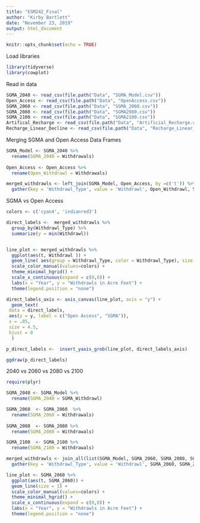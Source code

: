 ```yaml
---
title: "ESM242_Final"
author: "Kirby Bartlett"
date: "November 23, 2019"
output: html_document
---
```


```r
knitr::opts_chunk$set(echo = TRUE)
```

Load libraries 
```r
library(tidyverse)
library(cowplot)
```
Read in data
```r
SGMA_2040 <- read_csv(file.path("Data", "SGMA_Model.csv"))
Open_Access <- read_csv(file.path("Data", "OpenAccess.csv"))
SGMA_2060 <- read_csv(file.path("Data", "SGMA_2060.csv"))
SGMA_2080 <- read_csv(file.path("Data", "SGMA2080.csv"))
SGMA_2100 <- read_csv(file.path("Data", "SGMA2100.csv"))
Artifical_Recharge <- read_csv(file.path("Data", "Artificial_Recharge.csv"))
Recharge_Linear_Decline <- read_csv(file.path("Data", "Recharge_Linear_Decline.csv"))
```

Merging SGMA and Open Access Data Frames 
```r

SGMA_Model <- SGMA_2040 %>% 
  rename(SGMA_2040 = Withdrawals) 
  
Open_Access <- Open_Access %>% 
  rename(Open_Withdrawl = Withdrawals) 

merged_withdrawls <- left_join(SGMA_Model, Open_Access, by =c('t')) %>% 
  gather(key = 'Withdrawl_Type', value = 'Withdrawl', Open_Withdrawl, SGMA_Withdrawl)

```


SGMA vs Open Access
```r
colors <- c('cyan4', 'indianred3')

direct_labels <-  merged_withdrawls %>% 
  group_by(Withdrawl_Type) %>%
  summarize(y = min(Withdrawl))


line_plot <- merged_withdrawls %>%
  ggplot(aes(t, Withdrawl )) +
  geom_line( aes(group = Withdrawl_Type, color = Withdrawl_Type), size = 1) +
  scale_color_manual(values=colors) +
  theme_minimal_hgrid() +
  scale_x_continuous(expand = c(0,0)) +
  labs(x = "Year", y = "Withdrawls in Acre Feet") +
  theme(legend.position = "none") 

direct_labels_axis <- axis_canvas(line_plot, axis = "y") +
  geom_text(
 data = direct_labels,
 aes(y = y, label = c("Open Access", "SGMA")),
 x = .05,
 size = 4.5,
 hjust = 0
  )

p_direct_labels <-  insert_yaxis_grob(line_plot, direct_labels_axis)

ggdraw(p_direct_labels)
```

2040 vs 2060 vs 2080 vs 2100
```r
require(plyr)

SGMA_2040 <- SGMA_Model %>% 
  rename(SGMA_2040 = SGMA_Withdrawl) 

SGMA_2060  <- SGMA_2060  %>% 
  rename(SGMA_2060 = Withdrawals) 
  
SGMA_2080  <- SGMA_2080 %>% 
  rename(SGMA_2080 = Withdrawals) 

SGMA_2100  <- SGMA_2100 %>% 
  rename(SGMA_2100 = Withdrawals) 

merged_withdrawls <- join_all(list(SGMA_Model, SGMA_2060, SGMA_2080, SGMA_2100), by ='t', type = 'full') %>% 
  gather(key = 'Withdrawl_Type', value = 'Withdrawl', SGMA_2060, SGMA_2080, SGMA_2100)

line_plot <- SGMA_2060 %>%
  ggplot(aes(t, SGMA_2060)) +
  geom_line(size = 1) +
  scale_color_manual(values=colors) +
  theme_minimal_hgrid() +
  scale_x_continuous(expand = c(0,0)) +
  labs(x = "Year", y = "Withdrawls in Acre Feet") +
  theme(legend.position = "none") 

```